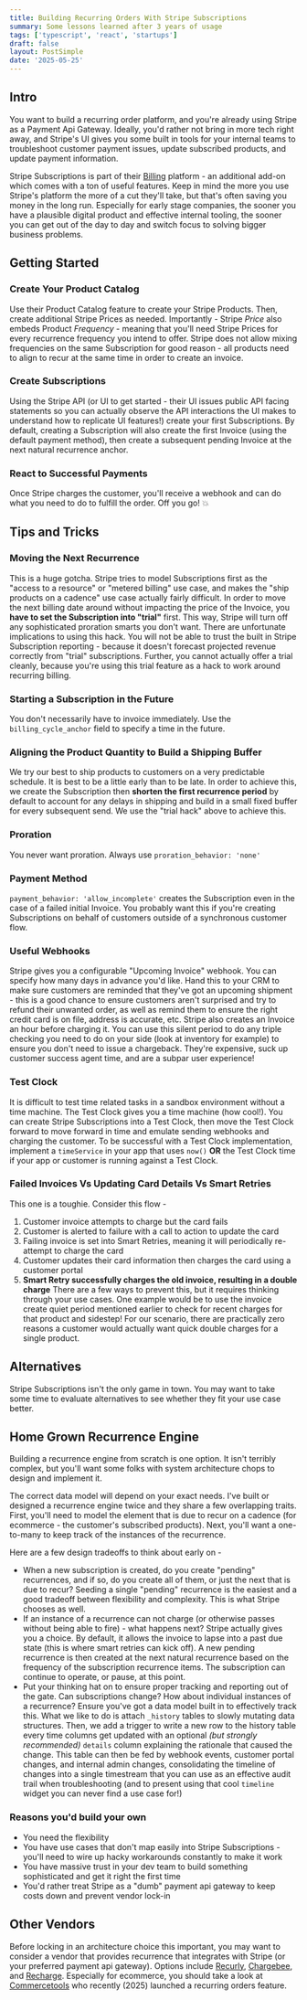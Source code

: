 ```yaml
---
title: Building Recurring Orders With Stripe Subscriptions
summary: Some lessons learned after 3 years of usage
tags: ['typescript', 'react', 'startups']
draft: false
layout: PostSimple
date: '2025-05-25'
---
```


## Intro
You want to build a recurring order platform, and you're already using Stripe as a Payment Api Gateway. Ideally, you'd rather not bring in more tech right away, and Stripe's UI gives you some built in tools for your internal teams to troubleshoot customer payment issues, update subscribed products, and update payment information.

Stripe Subscriptions is part of their [Billing](https://stripe.com/billing) platform - an additional add-on which comes with a ton of useful features. Keep in mind the more you use Stripe's platform the more of a cut they'll take, but that's often saving you money in the long run. Especially for early stage companies, the sooner you have a plausible digital product and effective internal tooling, the sooner you can get out of the day to day and switch focus to solving bigger business problems.


## Getting Started

### Create Your Product Catalog
Use their Product Catalog feature to create your Stripe Products. Then, create additional Stripe Prices as needed. Importantly - Stripe *Price* also embeds Product *Frequency* - meaning that you'll need Stripe Prices for every recurrence frequency you intend to offer. Stripe does not allow mixing frequencies on the same Subscription for good reason - all products need to align to recur at the same time in order to create an invoice.

### Create Subscriptions
Using the Stripe API (or UI to get started - their UI issues public API facing statements so you can actually observe the API interactions the UI makes to understand how to replicate UI features!) create your first Subscriptions. By default, creating a Subscription will also create the first Invoice (using the default payment method), then create a subsequent pending Invoice at the next natural recurrence anchor.

### React to Successful Payments
Once Stripe charges the customer, you'll receive a webhook and can do what you need to do to fulfill the order. Off you go! :boom:

## Tips and Tricks

### Moving the Next Recurrence
This is a huge gotcha. Stripe tries to model Subscriptions first as the "access to a resource" or "metered billing" use case, and makes the "ship products on a cadence" use case actually fairly difficult. In order to move the next billing date around without impacting the price of the Invoice, you __have to set the Subscription into "trial"__ first. This way, Stripe will turn off any sophisticated proration smarts you don't want.
There are unfortunate implications to using this hack. You will not be able to trust the built in Stripe Subscription reporting - because it doesn't forecast projected revenue correctly from "trial" subscriptions. Further, you cannot actually offer a trial cleanly, because you're using this trial feature as a hack to work around recurring billing.

### Starting a Subscription in the Future
You don't necessarily have to invoice immediately. Use the `billing_cycle_anchor` field to specify a time in the future.

### Aligning the Product Quantity to Build a Shipping Buffer
We try our best to ship products to customers on a very predictable schedule. It is best to be a little early than to be late. In order to achieve this, we create the Subscription then **shorten the first recurrence period** by default to account for any delays in shipping and build in a small fixed buffer for every subsequent send. We use the "trial hack" above to achieve this.

### Proration
You never want proration. Always use `proration_behavior: 'none'`

### Payment Method
`payment_behavior: 'allow_incomplete'` creates the Subscription even in the case of a failed initial Invoice. You probably want this if you're creating Subscriptions on behalf of customers outside of a synchronous customer flow.

### Useful Webhooks
Stripe gives you a configurable "Upcoming Invoice" webhook. You can specify how many days in advance you'd like. Hand this to your CRM to make sure customers are reminded that they've got an upcoming shipment - this is a good chance to ensure customers aren't surprised and try to refund their unwanted order, as well as remind them to ensure the right credit card is on file, address is accurate, etc.
Stripe also creates an Invoice an hour before charging it. You can use this silent period to do any triple checking you need to do on your side (look at inventory for example) to ensure you don't need to issue a chargeback. They're expensive, suck up customer success agent time, and are a subpar user experience!

### Test Clock
It is difficult to test time related tasks in a sandbox environment without a time machine. The Test Clock gives you a time machine (how cool!). You can create Stripe Subscriptions into a Test Clock, then move the Test Clock forward to move forward in time and emulate sending webhooks and charging the customer. To be successful with a Test Clock implementation, implement a `timeService` in your app that uses `now()` **OR** the Test Clock time if your app or customer is running against a Test Clock.

### Failed Invoices Vs Updating Card Details Vs Smart Retries
This one is a toughie. Consider this flow -
1. Customer invoice attempts to charge but the card fails
2. Customer is alerted to failure with a call to action to update the card
3. Failing invoice is set into Smart Retries, meaning it will periodically re-attempt to charge the card
4. Customer updates their card information then charges the card using a customer portal
5. **Smart Retry successfully charges the old invoice, resulting in a double charge**
There are a few ways to prevent this, but it requires thinking through your use cases. One example would be to use the invoice create quiet period mentioned earlier to check for recent charges for that product and sidestep! For our scenario, there are practically zero reasons a customer would actually want quick double charges for a single product.

## Alternatives
Stripe Subscriptions isn't the only game in town. You may want to take some time to evaluate alternatives to see whether they fit your use case better.

## Home Grown Recurrence Engine
Building a recurrence engine from scratch is one option. It isn't terribly complex, but you'll want some folks with system architecture chops to design and implement it.

The correct data model will depend on your exact needs. I've built or designed a recurrence engine twice and they share a few overlapping traits. First, you'll need to model the element that is due to recur on a cadence (for ecommerce - the customer's subscribed products). Next, you'll want a one-to-many to keep track of the instances of the recurrence.

Here are a few design tradeoffs to think about early on -
* When a new subscription is created, do you create "pending" recurrences, and if so, do you create all of them, or just the next that is due to recur? Seeding a single "pending" recurrence is the easiest and a good tradeoff between flexibility and complexity. This is what Stripe chooses as well.
* If an instance of a recurrence can not charge (or otherwise passes without being able to fire) - what happens next? Stripe actually gives you a choice.  By default, it allows the invoice to lapse into a past due state (this is where smart retries can kick off). A new pending recurrence is then created at the next natural recurrence based on the frequency of the subscription recurrence items. The subscription can continue to operate, or pause, at this point.
* Put your thinking hat on to ensure proper tracking and reporting out of the gate. Can subscriptions change? How about individual instances of a recurrence? Ensure you've got a data model built in to effectively track this. What we like to do is attach `_history` tables to slowly mutating data structures. Then, we add a trigger to write a new row to the history table every time columns get updated with an optional *(but strongly recommended)* `details` column explaining the rationale that caused the change. This table can then be fed by webhook events, customer portal changes, and internal admin changes, consolidating the timeline of changes into a single timestream that you can use as an effective audit trail when troubleshooting (and to present using that cool `timeline` widget you can never find a use case for!)

### Reasons you'd build your own
* You need the flexibility
* You have use cases that don't map easily into Stripe Subscriptions - you'll need to wire up hacky workarounds constantly to make it work
* You have massive trust in your dev team to build something sophisticated and get it right the first time
* You'd rather treat Stripe as a "dumb" payment api gateway to keep costs down and prevent vendor lock-in

## Other Vendors
Before locking in an architecture choice this important, you may want to consider a vendor that provides recurrence that integrates with Stripe (or your preferred payment api gateway). Options include [Recurly](https://recurly.com/), [Chargebee](https://www.chargebee.com/), and [Recharge](https://www.recharge.com/en/us). Especially for ecommerce, you should take a look at [Commercetools](https://commercetools.com/) who recently (2025) launched a recurring orders feature.

